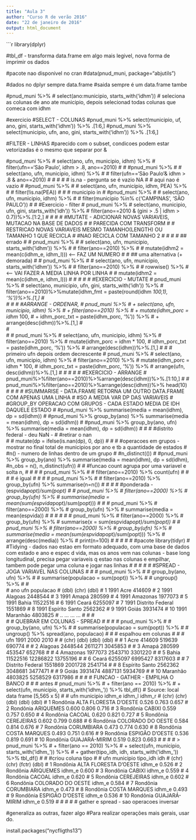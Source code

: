 ```yaml
---
title: "Aula 3"
author: "Curso R de verão 2016"
date: "22 de janeiro de 2016"
output: html_document
---
```

```r

library(dplyr)

#tbl_df - transforma data.frame em algo mais legivel, nova forma de imprimir os dados

#pacote nao disponivel no cran
#data(pnud_muni, package="abjutils")

#dados no dplyr sempre data.frame
#saida sempre é um data.frame tambe

#pnud_muni %>%
#  select(ano:municipio, starts_with('idhm'))
# seleciona as colunas de ano ate municipio, depois selecionad todas colunas que comeca com idhm

#exercicio
#SELECT - COLUNAS
#pnud_muni %>% select(municipio, uf, ano, gini, starts_with('idhm')) %>% .[1:6,]
#pnud_muni %>% select(municipio, ufn, ano, gini, starts_with('idhm')) %>% .[1:6,]


#FILTER - LINHAS
#parecido com o subset, condicoes podem estar vetorizadas é o mesmo que separar por &


#pnud_muni %>%
#  select(ano, ufn, municipio, idhm) %>%
#  filter(ufn=='São Paulo', idhm > .8, ano==2010)
# 
# #pnud_muni %>%
# #    select(ano, ufn, municipio, idhm) %>%
# #    filter(ufn=='São Paulo'& idhm > .8 & ano==2010)
# 
# 
# 
# # is.na - pergunta se é vazio NA
# # aqui nao é vazio
# #pnud_muni %>%
# #  select(ano, ufn, municipio, idhm, PEA) %>%
# #  filter(!is.na(PEA))
# 
# # municipio in
# #pnud_muni %>%
# #  select(ano, ufn, municipio, idhm) %>%
# #  filter(municipio %in% c('CAMPINAS', 'SÃO PAULO'))
# 
# #Exercicio - filter
# pnud_muni %>%
#     select(ano, municipio, ufn, gini, starts_with('idh')) %>%
#     filter(ano==2010 & (gini > .5 | idhm > 0.7))%>%.[1:2,]
# 
# 
# 
# #MUTATE - ADICIONAR NOVAS VARIAVEIS, MUTACAO NA BASE DE DADOS
# # PARECIDA COM TRANSFORM
# # RESTRICAO NOVAS VARIAVEIS MESMO TAMANHO(LENGTH) OU TAMANHO 1 QUE RECICLA
# #NAO RECICLA COM TAMANHO 2
# 
# 
# 
# ## errado
# # pnud_muni %>%
# #   select(ano, ufn, municipio, starts_with('idhm')) %>%
# #   filter(ano==2010) %>%
# #   mutate(idhm2 = mean(c(idhm_e, idhm_l))) <--- FAZ UM NUMERO
# 
# ## uma alternativa (+ demorada)
# # pnud_muni %>%
# #   select(ano, ufn, municipio, starts_with('idhm')) %>%
# #   filter(ano==2010) %>%
# #   rowwise() %>% #<------ VAI FAZER A MEDIA LINHA POR LINHA 
# #   mutate(idhm2 = mean(c(idhm_e, idhm_l)))
# 
# 
# 
# 
# #EXERCICIO - MUTATE
# pnud_muni %>%
#     select(ano, municipio, ufn, gini, starts_with('idh')) %>%
#     filter(ano==2010)%>%mutate(idhm_fmt = paste(round(idhm *100,1), '%'))%>%.[1,]
#     
# 
# 
# #ARRANGE - ORDENAR,
#  pnud_muni %>%
# +     select(ano, ufn, municipio, idhm) %>%
# +     filter(ano==2010) %>%
# +     mutate(idhm_porc = idhm * 100,
# +            idhm_porc_txt = paste(idhm_porc, '%')) %>%
# +     arrange(desc(idhm))%>%.[1,]
#  
#  
# 
# pnud_muni %>%
#     select(ano, ufn, municipio, idhm) %>%
#     filter(ano==2010) %>%
#     mutate(idhm_porc = idhm * 100,
#            idhm_porc_txt = paste(idhm_porc, '%')) %>%
#     arrange(desc(idhm))%>%.[1,]
# 
# # primeiro ufn depois ordem decrescente
# pnud_muni %>%
#     select(ano, ufn, municipio, idhm) %>%
#     filter(ano==2010) %>%
#     mutate(idhm_porc = idhm * 100,
#            idhm_porc_txt = paste(idhm_porc, '%')) %>%
#     arrange(ufn, desc(idhm))%>%.[1,]
# 
# 
# 
# 
# #EXERCICIO - ARRANGE
# pnud_muni%>%filter(ano==2010)%>%arrange(desc(idhm))%>%.[1:10,]
# 
# pnud_muni%>%filter(ano==2010)%>%arrange(desc(idhm))%>% head(10)
# 
# 
# 
# #SUMMARISE - DATA.FRAME RETORNA UM OUTRO DATA.FRAME COM APENAS UMA LINHA
# #SO A MEDIA VAR DP DAS VARIAVEIS
# #GROUP_BY OPERACAO COM GRUPOS - CADA ESTADO MEDIA DE IDH DAQUELE ESTADO
# #pnud_muni %>% summarise(media = mean(idhm), dp = sd(idhm))
# #pnud_muni %>% group_by(ano) %>% summarise(media = mean(idhm), dp = sd(idhm))
# #pnud_muni %>% group_by(ano, ufn) %>% summarise(media = mean(idhm), dp = sd(idhm))
# 
# 
# #distrito federal - deu NaN - 
# #retirar o nan  
# #  mutate(dp = ifelse(is.nan(dp), 0, dp))
# 
# 
# #operacoes em grupos - mostrar no final total de municipios por ano e tb a quantidade de estados
# #n() - numero de linhas dentro de um grupo
# #n_distinct(())
# #pnud_muni %>% group_by(ano) %>% summarise(media = mean(idhm), dp = sd(idhm), #n_obs = n(), n_distinct(ufn))
# 
# #funcao count agrupa por uma variavel e solta n, 
# 
# 
# # pnud_muni %>%
# #   filter(ano==2010) %>% count(ufn)
# # 
# # é igual
# # 
# # pnud_muni %>%
# #   filter(ano==2010) %>% group_by(ufn) %>% summarise(n=n())
# 
# 
# 
# #ponderada - (espvida*popt)/sum(popt)
# 
# pnud_muni %>%
#   filter(ano==2000) %>%
#   group_by(ufn) %>%
#   summarise(media = mean(sum(espvida*popt)/sum(popt)))
# 
# 
# pnud_muni %>%
#   filter(ano==2000) %>%
#   group_by(ufn) %>%
#   summarise(media = mean(espvida))
# 
# 
# 
# 
# 
# pnud_muni %>%
#   filter(ano==2000) %>%
#   group_by(ufn) %>%
# summarise(x = sum(espvida*popt)/sum(popt))
# 
# pnud_muni %>%
#   filter(ano==2000) %>%
#   group_by(ufn) %>%
#   summarise(media = mean(sum(espvida*popt)/sum(popt))) %>% 
#   arrange(desc(media)) %>% 
#   print(n=100)
# 
# 
# 
# 
# #pacote library(tidyr)
# #Tidying - dados nao estao em formato adequado, com uma base de dados com estado e ano e espec d vida, mas os anos vem nas colunas - base long longitudinal, precisa pegar variaveis q estao nas colunas e empilhar, tambem pode pegar uma coluna e jogar nas linhas
# 
# 
# 
# 
# #SPREAD - JOGA VARIAVEL NAS COLUNAS
# 
# # pnud_muni %>%
# #   group_by(ano, ufn) %>%
# #   summarise(populacao = sum(popt)) %>%
# #   ungroup() %>%
# #   
#  ano              ufn populacao
#    (dbl)            (chr)     (dbl)
# 1   1991             Acre    414609
# 2   1991          Alagoas   2448544
# 3   1991            Amapá    280599
# 4   1991         Amazonas   1977073
# 5   1991            Bahia  11522516
# 6   1991            Ceará   6255097
# 7   1991 Distrito Federal   1551869
# 8   1991   Espírito Santo   2562362
# 9   1991            Goiás   3931474
# 10  1991         Maranhão   4803825
# ..   ...              ...       ...
# 
# #   
# # QUEBRAR EM COLUNAS - SPREAD
# # 
# # pnud_muni %>%
# #   group_by(ano, ufn) %>%
# #   summarise(populacao = sum(popt)) %>%
# #   ungroup() %>% spread(ano, populacao)
# 
# # espalhou em colunas
# 
# #            ufn     1991     2000     2010
# #               (chr)    (dbl)    (dbl)    (dbl)
# # 1              Acre   414609   519639   690774
# # 2           Alagoas  2448544  2611271  3045853
# # 3             Amapá   280599   453547   652768
# # 4          Amazonas  1977073  2543710  3301220
# # 5             Bahia 11522516 12286822 13755196
# # 6             Ceará  6255097  6995427  8317603
# # 7  Distrito Federal  1551869  2001728  2541714
# # 8    Espírito Santo  2562362  3048681  3477471
# # 9             Goiás  3931474  4887131  5934769
# # 10         Maranhão  4803825  5258529  6317986
# 
# 
# # FUNCAO - GATHER - EMPILHA O BANCO
# 
# 
# antes
#  pnud_muni %>%
# +   filter(ano == 2010) %>%
# +   select(ufn, municipio, starts_with('idhm_')) %>% tbl_df()
# Source: local data frame [5,565 x 5]
# 
#         ufn             municipio idhm_e idhm_l idhm_r
#       (chr)                 (chr)  (dbl)  (dbl)  (dbl)
# 1  Rondônia ALTA FLORESTA D'OESTE  0.526  0.763  0.657
# 2  Rondônia             ARIQUEMES  0.600  0.806  0.716
# 3  Rondônia                CABIXI  0.559  0.757  0.650
# 4  Rondônia                CACOAL  0.620  0.821  0.727
# 5  Rondônia            CEREJEIRAS  0.602  0.799  0.688
# 6  Rondônia     COLORADO DO OESTE  0.584  0.814  0.676
# 7  Rondônia            CORUMBIARA  0.473  0.774  0.630
# 8  Rondônia         COSTA MARQUES  0.493  0.751  0.616
# 9  Rondônia       ESPIGÃO D'OESTE  0.536  0.819  0.691
# 10 Rondônia         GUAJARÁ-MIRIM  0.519  0.823  0.663
# 
# 
# 
# > pnud_muni %>%
# +   filter(ano == 2010) %>%
# +   select(ufn, municipio, starts_with('idhm_')) %>%
# +   gather(tipo_idh, idh, starts_with('idhm_')) %>% tbl_df()
# 
# #criou coluna tipo 
# 
#        ufn             municipio tipo_idh   idh
#       (chr)                 (chr)   (fctr) (dbl)
# 1  Rondônia ALTA FLORESTA D'OESTE   idhm_e 0.526
# 2  Rondônia             ARIQUEMES   idhm_e 0.600
# 3  Rondônia                CABIXI   idhm_e 0.559
# 4  Rondônia                CACOAL   idhm_e 0.620
# 5  Rondônia            CEREJEIRAS   idhm_e 0.602
# 6  Rondônia     COLORADO DO OESTE   idhm_e 0.584
# 7  Rondônia            CORUMBIARA   idhm_e 0.473
# 8  Rondônia         COSTA MARQUES   idhm_e 0.493
# 9  Rondônia       ESPIGÃO D'OESTE   idhm_e 0.536
# 10 Rondônia         GUAJARÁ-MIRIM   idhm_e 0.519
# 
# 
# 
# 
# gather e spread - sao operacoes inversar

#generaliza as outras, fazer algo
#Para realizar operações mais gerais, usar do.

install.packages("nycfligths13")



